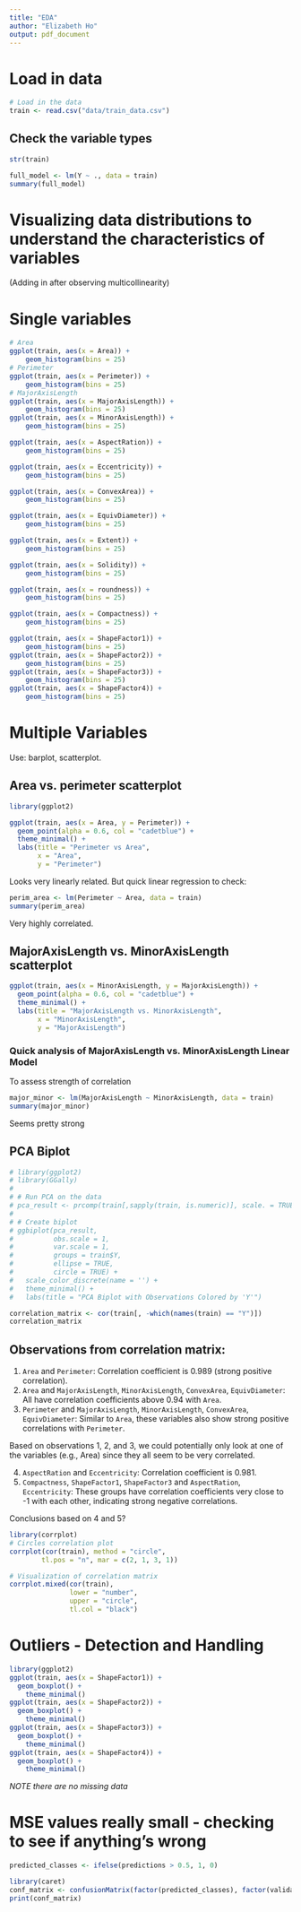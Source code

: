 ```yaml
---
title: "EDA"
author: "Elizabeth Ho"
output: pdf_document
---
```


# Load in data
```r
# Load in the data
train <- read.csv("data/train_data.csv")
```

## Check the variable types
```r
str(train)
```

```r
full_model <- lm(Y ~ ., data = train)
summary(full_model)
```
# Visualizing data distributions to understand the characteristics of variables
(Adding in after observing multicollinearity)

# Single variables
```r
# Area
ggplot(train, aes(x = Area)) +
    geom_histogram(bins = 25)
# Perimeter
ggplot(train, aes(x = Perimeter)) +
    geom_histogram(bins = 25)
# MajorAxisLength
ggplot(train, aes(x = MajorAxisLength)) +
    geom_histogram(bins = 25)
ggplot(train, aes(x = MinorAxisLength)) +
    geom_histogram(bins = 25)
```

```r
ggplot(train, aes(x = AspectRation)) +
    geom_histogram(bins = 25)

ggplot(train, aes(x = Eccentricity)) +
    geom_histogram(bins = 25)

ggplot(train, aes(x = ConvexArea)) +
    geom_histogram(bins = 25)

ggplot(train, aes(x = EquivDiameter)) +
    geom_histogram(bins = 25)
```

```r
ggplot(train, aes(x = Extent)) +
    geom_histogram(bins = 25)

ggplot(train, aes(x = Solidity)) +
    geom_histogram(bins = 25)

ggplot(train, aes(x = roundness)) +
    geom_histogram(bins = 25)

ggplot(train, aes(x = Compactness)) +
    geom_histogram(bins = 25)
```

```r
ggplot(train, aes(x = ShapeFactor1)) +
    geom_histogram(bins = 25)
ggplot(train, aes(x = ShapeFactor2)) +
    geom_histogram(bins = 25)
ggplot(train, aes(x = ShapeFactor3)) +
    geom_histogram(bins = 25)
ggplot(train, aes(x = ShapeFactor4)) +
    geom_histogram(bins = 25)
```
# Multiple Variables
Use: barplot, scatterplot.

## Area vs. perimeter scatterplot
```r
library(ggplot2)

ggplot(train, aes(x = Area, y = Perimeter)) +
  geom_point(alpha = 0.6, col = "cadetblue") +
  theme_minimal() +
  labs(title = "Perimeter vs Area",
       x = "Area",
       y = "Perimeter")
```
Looks very linearly related. But quick linear regression to check:
```r
perim_area <- lm(Perimeter ~ Area, data = train)
summary(perim_area)
```
Very highly correlated.

## MajorAxisLength vs. MinorAxisLength scatterplot
```r
ggplot(train, aes(x = MinorAxisLength, y = MajorAxisLength)) +
  geom_point(alpha = 0.6, col = "cadetblue") +
  theme_minimal() +
  labs(title = "MajorAxisLength vs. MinorAxisLength",
       x = "MinorAxisLength",
       y = "MajorAxisLength")
```
### Quick analysis of MajorAxisLength vs. MinorAxisLength Linear Model
To assess strength of correlation
```r
major_minor <- lm(MajorAxisLength ~ MinorAxisLength, data = train)
summary(major_minor)
```
Seems pretty strong

## PCA Biplot
```r
# library(ggplot2)
# library(GGally)
# 
# # Run PCA on the data
# pca_result <- prcomp(train[,sapply(train, is.numeric)], scale. = TRUE)
# 
# # Create biplot
# ggbiplot(pca_result,
#          obs.scale = 1,
#          var.scale = 1,
#          groups = train$Y,
#          ellipse = TRUE,
#          circle = TRUE) +
#   scale_color_discrete(name = '') +
#   theme_minimal() +
#   labs(title = "PCA Biplot with Observations Colored by 'Y'")
```


```r
correlation_matrix <- cor(train[, -which(names(train) == "Y")])
correlation_matrix
```
## Observations from correlation matrix:

1. `Area` and `Perimeter`: Correlation coefficient is 0.989 (strong positive correlation).
2. `Area` and `MajorAxisLength`, `MinorAxisLength`, `ConvexArea`, `EquivDiameter`: All have correlation coefficients above 0.94 with `Area`.
3. `Perimeter` and `MajorAxisLength`, `MinorAxisLength`, `ConvexArea`, `EquivDiameter`: Similar to `Area`, these variables also show strong positive correlations with `Perimeter`.

Based on observations 1, 2, and 3, we could potentially only look at one of the variables (e.g., Area) since they all seem to be very correlated.

4. `AspectRation` and `Eccentricity`: Correlation coefficient is 0.981.
5. `Compactness`, `ShapeFactor1`, `ShapeFactor3` and `AspectRation`, `Eccentricity`: These groups have correlation coefficients very close to -1 with each other, indicating strong negative correlations.

Conclusions based on 4 and 5?

```r
library(corrplot)
# Circles correlation plot
corrplot(cor(train), method = "circle",
        tl.pos = "n", mar = c(2, 1, 3, 1)) 
```

```r
# Visualization of correlation matrix
corrplot.mixed(cor(train),
               lower = "number", 
               upper = "circle",
               tl.col = "black")
```

# Outliers - Detection and Handling
```r
library(ggplot2)
ggplot(train, aes(x = ShapeFactor1)) + 
  geom_boxplot() +
    theme_minimal()
ggplot(train, aes(x = ShapeFactor2)) + 
  geom_boxplot() +
    theme_minimal()
ggplot(train, aes(x = ShapeFactor3)) + 
  geom_boxplot() +
    theme_minimal()
ggplot(train, aes(x = ShapeFactor4)) + 
  geom_boxplot() +
    theme_minimal()
```
*NOTE there are no missing data*

   
# MSE values really small - checking to see if anything's wrong
```r
predicted_classes <- ifelse(predictions > 0.5, 1, 0) 

library(caret)
conf_matrix <- confusionMatrix(factor(predicted_classes), factor(validation_set$Y))
print(conf_matrix)
```

